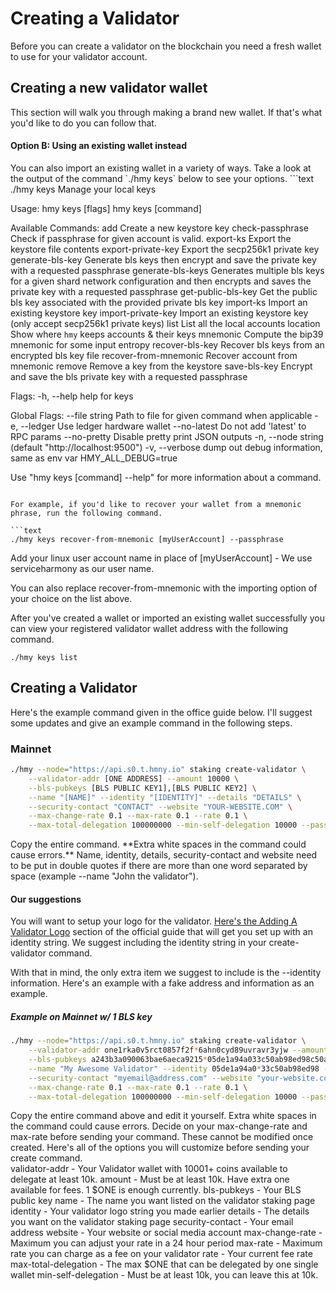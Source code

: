 
# Creating a Validator
Before you can create a validator on the blockchain you need a fresh wallet to use for your validator account.

## Creating a new validator wallet
This section will walk you through making a brand new wallet. If that's what you'd like to do you can follow that. 

#### Option B: Using an existing wallet instead
<Callout emoji="ℹ️">
You can also import an existing wallet in a variety of ways. Take a look at the output of the command `./hmy keys` below to see your options.
</Callout>
```text
./hmy keys
Manage your local keys

Usage:
  hmy keys [flags]
  hmy keys [command]

Available Commands:
  add                   Create a new keystore key
  check-passphrase      Check if passphrase for given account is valid.
  export-ks             Export the keystore file contents
  export-private-key    Export the secp256k1 private key
  generate-bls-key      Generate bls keys then encrypt and save the private key with a requested passphrase
  generate-bls-keys     Generates multiple bls keys for a given shard network configuration and then encrypts and saves the private key with a requested passphrase
  get-public-bls-key    Get the public bls key associated with the provided private bls key
  import-ks             Import an existing keystore key
  import-private-key    Import an existing keystore key (only accept secp256k1 private keys)
  list                  List all the local accounts
  location              Show where `hmy` keeps accounts & their keys
  mnemonic              Compute the bip39 mnemonic for some input entropy
  recover-bls-key       Recover bls keys from an encrypted bls key file
  recover-from-mnemonic Recover account from mnemonic
  remove                Remove a key from the keystore
  save-bls-key          Encrypt and save the bls private key with a requested passphrase

Flags:
  -h, --help   help for keys

Global Flags:
      --file string   Path to file for given command when applicable
  -e, --ledger        Use ledger hardware wallet
      --no-latest     Do not add 'latest' to RPC params
      --no-pretty     Disable pretty print JSON outputs
  -n, --node string   <host> (default "http://localhost:9500")
  -v, --verbose       dump out debug information, same as env var HMY_ALL_DEBUG=true

Use "hmy keys [command] --help" for more information about a command.
```

For example, if you'd like to recover your wallet from a mnemonic phrase, run the following command.

```text
./hmy keys recover-from-mnemonic [myUserAccount] --passphrase
```

<Callout emoji="ℹ️">
  Add your linux user account name in place of [myUserAccount] - We use serviceharmony as our user name.
</Callout>

You can also replace recover-from-mnemonic with the importing option of your choice on the list above.

After you've created a wallet or imported an existing wallet successfully you can view your registered validator wallet address with the following command.

```text
./hmy keys list
```
## Creating a Validator
Here's the example command given in the office guide below. I'll suggest some updates and give an example command in the following steps.

### Mainnet
```bash
./hmy --node="https://api.s0.t.hmny.io" staking create-validator \
    --validator-addr [ONE ADDRESS] --amount 10000 \
    --bls-pubkeys [BLS PUBLIC KEY1],[BLS PUBLIC KEY2] \
    --name "[NAME]" --identity "[IDENTITY]" --details "DETAILS" \
    --security-contact "CONTACT" --website "YOUR-WEBSITE.COM" \
    --max-change-rate 0.1 --max-rate 0.1 --rate 0.1 \
    --max-total-delegation 100000000 --min-self-delegation 10000 --passphrase --gas-price 100
```

<Callout type="warning" emoji="⚠️">
  Copy the entire command. **Extra white spaces in the command could cause errors.**
  Name, identity, details, security-contact and website need to be put in double quotes if there are more than one word separated by space (example --name "John the validator").
</Callout>

#### Our suggestions
You will want to setup your logo for the validator. [Here's the Adding A Validator Logo](https://docs.harmony.one/home/network/validators/managing-a-validator/adding-a-validator-logo) section of the official guide that will get you set up with an identity string. We suggest including the identity string in your create-validator command.

With that in mind, the only extra item we suggest to include is the --identity information. Here's an example with a fake address and information as an example.

##### Example on Mainnet w/ 1 BLS key
```bash
./hmy --node="https://api.s0.t.hmny.io" staking create-validator \
    --validator-addr one1rka0v5rct0857f2f*6ahn0cyd89uvravr3yjw --amount 10000 \
    --bls-pubkeys a243b3a090063bae6aeca9215*05de1a94a033c50ab98ed98c50ab98ed984c9cf23513585e1af0cc4c9cf23513585e1af0cc \
    --name "My Awesome Validator" --identity 05de1a94a0*33c50ab98ed98 --details "All your validator notes that show up on the staking.harmony.one site" \
    --security-contact "myemail@address.com" --website "your-website.com" \
    --max-change-rate 0.1 --max-rate 0.1 --rate 0.1 \
    --max-total-delegation 100000000 --min-self-delegation 10000 --passphrase --gas-price 100
```
<Callout type="error" emoji="️🚫">
  Copy the entire command above and edit it yourself. Extra white spaces in the command could cause errors.
</Callout>
<Callout type="error" emoji="️🚫">
  Decide on your max-change-rate and max-rate before sending your command. These cannot be modified once created.
</Callout>
<Callout type="warning" emoji="⚠️">
  Here's all of the options you will customize before sending your create command.<br />
  validator-addr - Your Validator wallet with 10001+ coins available to delegate at least 10k.  
  amount - Must be at least 10k. Have extra one available for fees. 1 $ONE is enough currently.  
  bls-pubkeys - Your BLS public key  
  name - The name you want listed on the validator staking page  
  identity - Your validator logo string you made earlier  
  details - The details you want on the validator staking page  
  security-contact - Your email address  
  website - Your website or social media account  
  max-change-rate - Maximum you can adjust your rate in a 24 hour period  
  max-rate - Maximum rate you can charge as a fee on your validator  
  rate - Your current fee rate  
  max-total-delegation - The max $ONE that can be delegated by one single wallet  
  min-self-delegation - Must be at least 10k, you can leave this at 10k.  
</Callout>